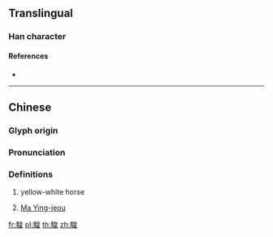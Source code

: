 {{character info/new}}
==Translingual==

===Han character===
{{Han char|rn=187|rad=馬|as=09|sn=19|four=76314|canj=SFHAG}}

====References====
* {{Han ref|kx=1441.290|dkj=44857|dj=1965.300|hdz=74565.190|uh=9A1C|ud=39452|bh=F3BF|bd=62399}}

----

==Chinese==
{{zh-forms}}

===Glyph origin===
{{Han etym}}

===Pronunciation===
{{zh-pron
|m=huáng
|c=wong4
|h=pfs=
|md=
|mn=
|w=
|mc=y
|oc=y
|cat=n
}}

===Definitions===
{{zh-hanzi}}

# yellow-white horse
# {{lb|zh|humourous}} [[w:Ma Ying-jeou|Ma Ying-jeou]]

[[fr:騜]]
[[pl:騜]]
[[th:騜]]
[[zh:騜]]
